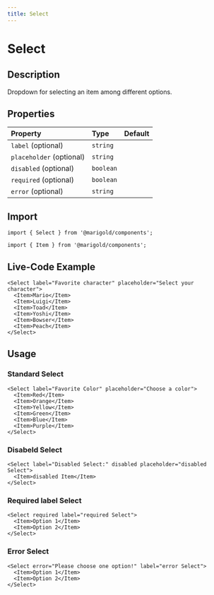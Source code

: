 ```yaml
---
title: Select
---
```


# Select

## Description

Dropdown for selecting an item among different options.

## Properties

| Property                 | Type      | Default |
| :----------------------- | :-------- | :------ |
| `label` (optional)       | `string`  |         |
| `placeholder` (optional) | `string`  |         |
| `disabled` (optional)    | `boolean` |         |
| `required` (optional)    | `boolean` |         |
| `error` (optional)       | `string`  |         |

## Import

```tsx code
import { Select } from '@marigold/components';
```

```tsx code
import { Item } from '@marigold/components';
```

## Live-Code Example

```tsx live
<Select label="Favorite character" placeholder="Select your character">
  <Item>Mario</Item>
  <Item>Luigi</Item>
  <Item>Toad</Item>
  <Item>Yoshi</Item>
  <Item>Bowser</Item>
  <Item>Peach</Item>
</Select>
```

## Usage

### Standard Select

```tsx
<Select label="Favorite Color" placeholder="Choose a color">
  <Item>Red</Item>
  <Item>Orange</Item>
  <Item>Yellow</Item>
  <Item>Green</Item>
  <Item>Blue</Item>
  <Item>Purple</Item>
</Select>
```

### Disabeld Select

```tsx
<Select label="Disabled Select:" disabled placeholder="disabled Select">
  <Item>disabled Item</Item>
</Select>
```

### Required label Select

```tsx
<Select required label="required Select">
  <Item>Option 1</Item>
  <Item>Option 2</Item>
</Select>
```

### Error Select

```tsx
<Select error="Please choose one option!" label="error Select">
  <Item>Option 1</Item>
  <Item>Option 2</Item>
</Select>
```
